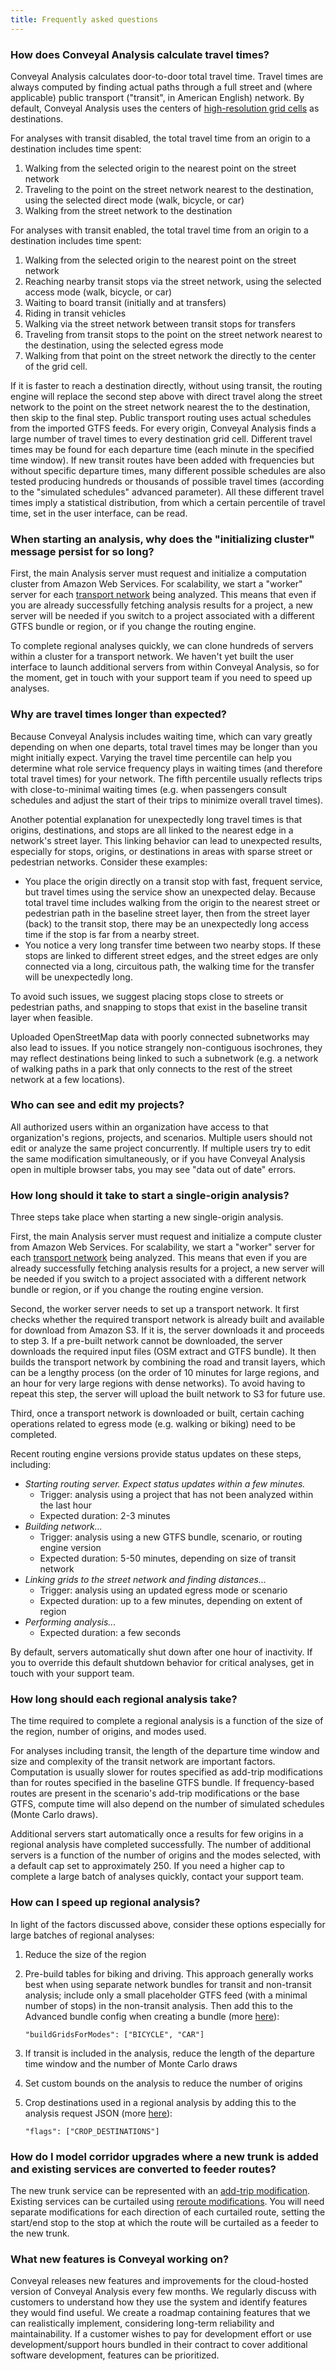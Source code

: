 ```yaml
---
title: Frequently asked questions
---
```


### How does Conveyal Analysis calculate travel times?

Conveyal Analysis calculates door-to-door total travel time. Travel times are always computed by finding actual paths through a full street and (where applicable) public transport ("transit", in American English) network. By default, Conveyal Analysis uses the centers of [high-resolution grid cells](/analysis/methodology#spatial-grid) as destinations.

For analyses with transit disabled, the total travel time from an origin to a destination includes time spent:

1. Walking from the selected origin to the nearest point on the street network
1. Traveling to the point on the street network nearest to the destination, using the selected direct mode (walk, bicycle, or car)
1. Walking from the street network to the destination

For analyses with transit enabled, the total travel time from an origin to a destination includes time spent:

1. Walking from the selected origin to the nearest point on the street network
1. Reaching nearby transit stops via the street network, using the selected access mode (walk, bicycle, or car)
1. Waiting to board transit (initially and at transfers)
1. Riding in transit vehicles
1. Walking via the street network between transit stops for transfers
1. Traveling from transit stops to the point on the street network nearest to the destination, using the selected egress mode
1. Walking from that point on the street network the directly to the center of the grid cell.

If it is faster to reach a destination directly, without using transit, the routing engine will replace the second step above with direct travel along the street network to the point on the street network nearest the to the destination, then skip to the final step. Public transport routing uses actual schedules from the imported GTFS feeds. For every origin, Conveyal Analysis finds a large number of travel times to every destination grid cell. Different travel times may be found for each departure time (each minute in the specified time window). If new transit routes have been added with frequencies but without specific departure times, many different possible schedules are also tested producing hundreds or thousands of possible travel times (according to the "simulated schedules" advanced parameter). All these different travel times imply a statistical distribution, from which a certain percentile of travel time, set in the user interface, can be read.

### When starting an analysis, why does the "initializing cluster" message persist for so long?

First, the main Analysis server must request and initialize a computation cluster from Amazon Web Services. For scalability, we start a "worker" server for each [transport network](/glossary#transport-network) being analyzed. This means that even if you are already successfully fetching analysis results for a project, a new server will be needed if you switch to a project associated with a different GTFS bundle or region, or if you change the routing engine. 

To complete regional analyses quickly, we can clone hundreds of servers within a cluster for a transport network. We haven't yet built the user interface to launch additional servers from within Conveyal Analysis, so for the moment, get in touch with your support team if you need to speed up analyses.

### Why are travel times longer than expected?

Because Conveyal Analysis includes waiting time, which can vary greatly depending on when one departs, total travel times may be longer than you might initially expect. Varying the travel time percentile can help you determine what role service frequency plays in waiting times (and therefore total travel times) for your network. The fifth percentile usually reflects trips with close-to-minimal waiting times (e.g. when passengers consult schedules and adjust the start of their trips to minimize overall travel times).

Another potential explanation for unexpectedly long travel times is that origins, destinations, and stops are all linked to the nearest edge in a network's street layer. This linking behavior can lead to unexpected results, especially for stops, origins, or destinations in areas with sparse street or pedestrian networks. Consider these examples:

- You place the origin directly on a transit stop with fast, frequent service, but travel times using the service show an unexpected delay. Because total travel time includes walking from the origin to the nearest street or pedestrian path in the baseline street layer, then from the street layer (back) to the transit stop, there may be an unexpectedly long access time if the stop is far from a nearby street.
- You notice a very long transfer time between two nearby stops. If these stops are linked to different street edges, and the street edges are only connected via a long, circuitous path, the walking time for the transfer will be unexpectedly long.

To avoid such issues, we suggest placing stops close to streets or pedestrian paths, and snapping to stops that exist in the baseline transit layer when feasible.

Uploaded OpenStreetMap data with poorly connected subnetworks may also lead to issues. If you notice strangely non-contiguous isochrones, they may reflect destinations being linked to such a subnetwork (e.g. a network of walking paths in a park that only connects to the rest of the street network at a few locations).

### Who can see and edit my projects?

All authorized users within an organization have access to that organization's regions, projects, and scenarios. Multiple users should not edit or analyze the same project concurrently. If multiple users try to edit the same modification simultaneously, or if you have Conveyal Analysis open in multiple browser tabs, you may see "data out of date" errors.

### How long should it take to start a single-origin analysis?

Three steps take place when starting a new single-origin analysis.

First, the main Analysis server must request and initialize a compute cluster from Amazon Web Services. For scalability, we start a "worker" server for each [transport network](/glossary#transport-network) being analyzed. This means that even if you are already successfully fetching analysis results for a project, a new server will be needed if you switch to a project associated with a different network bundle or region, or if you change the routing engine version.

Second, the worker server needs to set up a transport network. It first checks whether the required transport network is already built and available for download from Amazon S3. If it is, the server downloads it and proceeds to step 3. If a pre-built network cannot be downloaded, the server downloads the required input files (OSM extract and GTFS bundle). It then builds the transport network by combining the road and transit layers, which can be a lengthy process (on the order of 10 minutes for large regions, and an hour for very large regions with dense networks). To avoid having to repeat this step, the server will upload the built network to S3 for future use.

Third, once a transport network is downloaded or built, certain caching operations related to egress mode (e.g. walking or biking) need to be completed.

Recent routing engine versions provide status updates on these steps, including:

- _Starting routing server. Expect status updates within a few minutes._
  - Trigger: analysis using a project that has not been analyzed within the last hour
  - Expected duration: 2-3 minutes
- _Building network..._
  - Trigger: analysis using a new GTFS bundle, scenario, or routing engine version
  - Expected duration: 5-50 minutes, depending on size of transit network
- _Linking grids to the street network and finding distances..._
  - Trigger: analysis using an updated egress mode or scenario
  - Expected duration: up to a few minutes, depending on extent of region
- _Performing analysis..._
  - Expected duration: a few seconds

By default, servers automatically shut down after one hour of inactivity. If you to override this default shutdown behavior for critical analyses, get in touch with your support team.

### How long should each regional analysis take?

The time required to complete a regional analysis is a function of the size of the region, number of origins, and modes used. 

For analyses including transit, the length of the departure time window and size and complexity of the transit network are important factors. Computation is usually slower for routes specified as add-trip modifications than for routes specified in the baseline GTFS bundle. If frequency-based routes are present in the scenario's add-trip modifications or the base GTFS, compute time will also depend on the number of simulated schedules (Monte Carlo draws).

Additional servers start automatically once a results for few origins in a regional analysis have completed successfully. The number of additional servers is a function of the number of origins and the modes selected, with a default cap set to approximately 250. If you need a higher cap to complete a large batch of analyses quickly, contact your support team.

### How can I speed up regional analysis?

In light of the factors discussed above, consider these options especially for large batches of regional analyses:

1. Reduce the size of the region
1. Pre-build tables for biking and driving. This approach generally works best when using separate network bundles for transit and non-transit analysis; include only a small placeholder GTFS feed (with a minimal number of stops) in the non-transit analysis. Then add this to the Advanced bundle config when creating a bundle (more [here](/prepare-inputs#advanced-bundle-configuration)):

	`"buildGridsForModes": ["BICYCLE", "CAR"]`
1. If transit is included in the analysis, reduce the length of the departure time window and the number of Monte Carlo draws
1. Set custom bounds on the analysis to reduce the number of origins
1. Crop destinations used in a regional analysis by adding this to the analysis request JSON (more [here](/analysis/configuration#custom-flags)):

	`"flags": ["CROP_DESTINATIONS"]`

### How do I model corridor upgrades where a new trunk is added and existing services are converted to feeder routes?

The new trunk service can be represented with an
[add-trip modification](/edit-scenario/modifications#add-trip-pattern). Existing services can be curtailed using [reroute modifications](/edit-scenario/modifications#reroute). You will need separate modifications for each direction of each curtailed route, setting the start/end stop to the stop at which the route will be curtailed as a feeder to the new trunk.

### What new features is Conveyal working on?

Conveyal releases new features and improvements for the cloud-hosted version of Conveyal Analysis every few months. We regularly discuss with customers to understand how they use the system and identify features they would find useful. We create a roadmap containing features that we can realistically implement, considering long-term reliability and maintainability. If a customer wishes to pay for development effort or use development/support hours bundled in their contract to cover additional software development, features can be prioritized.
